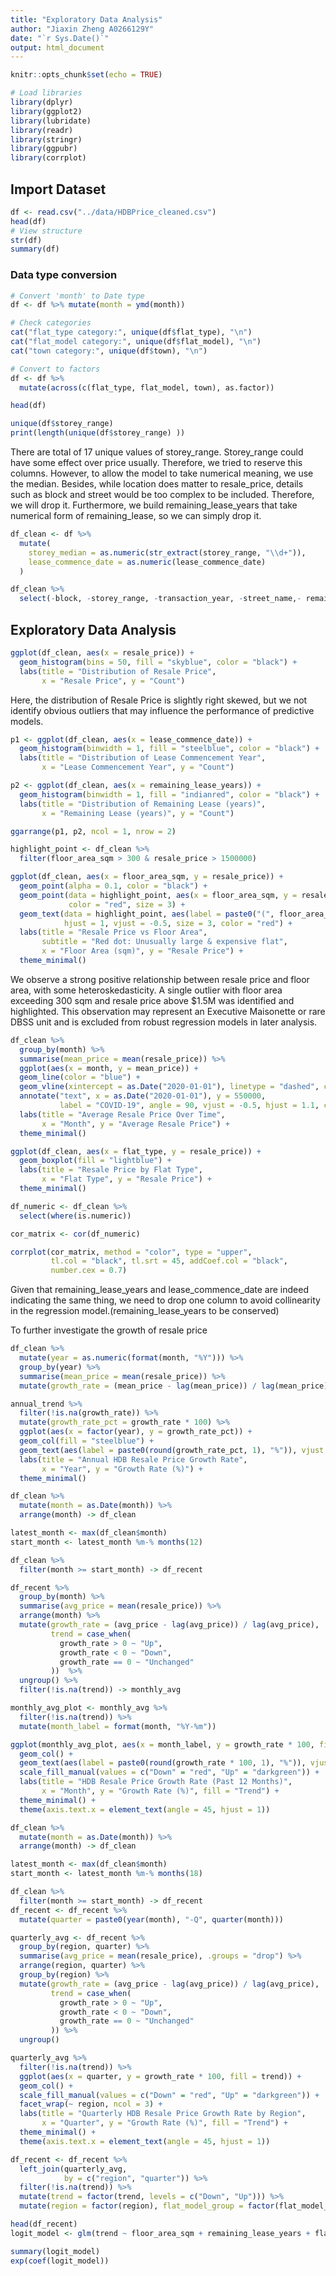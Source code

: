 ```yaml
---
title: "Exploratory Data Analysis"
author: "Jiaxin Zheng A0266129Y"
date: "`r Sys.Date()`"
output: html_document
---
```


```r
knitr::opts_chunk$set(echo = TRUE)
```

```r
# Load libraries
library(dplyr)
library(ggplot2)
library(lubridate)
library(readr)
library(stringr)
library(ggpubr)
library(corrplot)
```

## Import Dataset
```r
df <- read.csv("../data/HDBPrice_cleaned.csv")
head(df)
# View structure
str(df)
summary(df)
```
### Data type conversion
```r
# Convert 'month' to Date type
df <- df %>% mutate(month = ymd(month))

# Check categories
cat("flat_type category:", unique(df$flat_type), "\n")
cat("flat_model category:", unique(df$flat_model), "\n")
cat("town category:", unique(df$town), "\n")

# Convert to factors
df <- df %>%
  mutate(across(c(flat_type, flat_model, town), as.factor))

head(df)
```
```r
unique(df$storey_range) 
print(length(unique(df$storey_range) ))
```
There are total of 17 unique values of storey_range. Storey_range could have some effect over price usually. Therefore, we tried to reserve this columns. However, to allow the model to take numerical meaning, we use the median. Besides, while location does matter to resale_price, details such as block and street would be too complex to be included. Therefore, we will drop it. Furthermore, we build remaining_lease_years that take numerical form of remaining_lease, so we can simply drop it.
```r
df_clean <- df %>%
  mutate(
    storey_median = as.numeric(str_extract(storey_range, "\\d+")),
    lease_commence_date = as.numeric(lease_commence_date)
  ) 
```

```r
df_clean %>%
  select(-block, -storey_range, -transaction_year, -street_name,- remaining_lease, -flat_model) -> df_clean
```

## Exploratory Data Analysis

```r
ggplot(df_clean, aes(x = resale_price)) +
  geom_histogram(bins = 50, fill = "skyblue", color = "black") +
  labs(title = "Distribution of Resale Price",
       x = "Resale Price", y = "Count")

```
Here, the distribution of Resale Price is slightly right skewed, but we not identify obvious outliers that may influence the performance of predictive models. 

```r
p1 <- ggplot(df_clean, aes(x = lease_commence_date)) +
  geom_histogram(binwidth = 1, fill = "steelblue", color = "black") +
  labs(title = "Distribution of Lease Commencement Year",
       x = "Lease Commencement Year", y = "Count")

p2 <- ggplot(df_clean, aes(x = remaining_lease_years)) +
  geom_histogram(binwidth = 1, fill = "indianred", color = "black") +
  labs(title = "Distribution of Remaining Lease (years)",
       x = "Remaining Lease (years)", y = "Count")

ggarrange(p1, p2, ncol = 1, nrow = 2)

```
```r
highlight_point <- df_clean %>%
  filter(floor_area_sqm > 300 & resale_price > 1500000)

ggplot(df_clean, aes(x = floor_area_sqm, y = resale_price)) +
  geom_point(alpha = 0.1, color = "black") +
  geom_point(data = highlight_point, aes(x = floor_area_sqm, y = resale_price),
             color = "red", size = 3) +
  geom_text(data = highlight_point, aes(label = paste0("(", floor_area_sqm, " sqm, $", resale_price/1000, "k)")),
            hjust = 1, vjust = -0.5, size = 3, color = "red") +
  labs(title = "Resale Price vs Floor Area",
       subtitle = "Red dot: Unusually large & expensive flat",
       x = "Floor Area (sqm)", y = "Resale Price") +
  theme_minimal()
```
We observe a strong positive relationship between resale price and floor area, with some heteroskedasticity. A single outlier with floor area exceeding 300 sqm and resale price above $1.5M was identified and highlighted. This observation may represent an Executive Maisonette or rare DBSS unit and is excluded from robust regression models in later analysis.

```r
df_clean %>%
  group_by(month) %>%
  summarise(mean_price = mean(resale_price)) %>%
  ggplot(aes(x = month, y = mean_price)) +
  geom_line(color = "blue") +
  geom_vline(xintercept = as.Date("2020-01-01"), linetype = "dashed", color = "red") +
  annotate("text", x = as.Date("2020-01-01"), y = 550000,
           label = "COVID-19", angle = 90, vjust = -0.5, hjust = 1.1, color = "red", size = 3) +
  labs(title = "Average Resale Price Over Time",
       x = "Month", y = "Average Resale Price") +
  theme_minimal()

```

```r
ggplot(df_clean, aes(x = flat_type, y = resale_price)) +
  geom_boxplot(fill = "lightblue") +
  labs(title = "Resale Price by Flat Type",
       x = "Flat Type", y = "Resale Price") +
  theme_minimal()

```
```r
df_numeric <- df_clean %>%
  select(where(is.numeric)) 

cor_matrix <- cor(df_numeric)

corrplot(cor_matrix, method = "color", type = "upper",
         tl.col = "black", tl.srt = 45, addCoef.col = "black",
         number.cex = 0.7)
```
Given that remaining_lease_years and lease_commence_date are indeed indicating the same thing, we need to drop one column to avoid collinearity in the regression model.(remaining_lease_years to be conserved)

To further investigate the growth of resale price
```r
df_clean %>%
  mutate(year = as.numeric(format(month, "%Y"))) %>%
  group_by(year) %>%
  summarise(mean_price = mean(resale_price)) %>%
  mutate(growth_rate = (mean_price - lag(mean_price)) / lag(mean_price)) -> annual_trend

annual_trend %>%
  filter(!is.na(growth_rate)) %>%
  mutate(growth_rate_pct = growth_rate * 100) %>%
  ggplot(aes(x = factor(year), y = growth_rate_pct)) +
  geom_col(fill = "steelblue") +
  geom_text(aes(label = paste0(round(growth_rate_pct, 1), "%")), vjust = -0.5) +
  labs(title = "Annual HDB Resale Price Growth Rate",
       x = "Year", y = "Growth Rate (%)") +
  theme_minimal()


```
```r
df_clean %>%
  mutate(month = as.Date(month)) %>%
  arrange(month) -> df_clean

latest_month <- max(df_clean$month)
start_month <- latest_month %m-% months(12)

df_clean %>%
  filter(month >= start_month) -> df_recent

df_recent %>%
  group_by(month) %>%
  summarise(avg_price = mean(resale_price)) %>%
  arrange(month) %>%
  mutate(growth_rate = (avg_price - lag(avg_price)) / lag(avg_price),
         trend = case_when(
           growth_rate > 0 ~ "Up",
           growth_rate < 0 ~ "Down",
           growth_rate == 0 ~ "Unchanged"
         ))  %>%
  ungroup() %>%
  filter(!is.na(trend)) -> monthly_avg

monthly_avg_plot <- monthly_avg %>%
  filter(!is.na(trend)) %>%
  mutate(month_label = format(month, "%Y-%m")) 

ggplot(monthly_avg_plot, aes(x = month_label, y = growth_rate * 100, fill = trend)) +
  geom_col() +
  geom_text(aes(label = paste0(round(growth_rate * 100, 1), "%")), vjust = ifelse(monthly_avg_plot$growth_rate >= 0, -0.5, 1.2)) +
  scale_fill_manual(values = c("Down" = "red", "Up" = "darkgreen")) +
  labs(title = "HDB Resale Price Growth Rate (Past 12 Months)",
       x = "Month", y = "Growth Rate (%)", fill = "Trend") +
  theme_minimal() +
  theme(axis.text.x = element_text(angle = 45, hjust = 1))
```
```r
df_clean %>%
  mutate(month = as.Date(month)) %>%
  arrange(month) -> df_clean

latest_month <- max(df_clean$month)
start_month <- latest_month %m-% months(18)

df_clean %>%
  filter(month >= start_month) -> df_recent
df_recent <- df_recent %>%
  mutate(quarter = paste0(year(month), "-Q", quarter(month)))

quarterly_avg <- df_recent %>%
  group_by(region, quarter) %>%
  summarise(avg_price = mean(resale_price), .groups = "drop") %>%
  arrange(region, quarter) %>%
  group_by(region) %>%
  mutate(growth_rate = (avg_price - lag(avg_price)) / lag(avg_price),
         trend = case_when(
           growth_rate > 0 ~ "Up",
           growth_rate < 0 ~ "Down",
           growth_rate == 0 ~ "Unchanged"
         )) %>%
  ungroup()

quarterly_avg %>%
  filter(!is.na(trend)) %>%
  ggplot(aes(x = quarter, y = growth_rate * 100, fill = trend)) +
  geom_col() +
  scale_fill_manual(values = c("Down" = "red", "Up" = "darkgreen")) +
  facet_wrap(~ region, ncol = 3) +
  labs(title = "Quarterly HDB Resale Price Growth Rate by Region",
       x = "Quarter", y = "Growth Rate (%)", fill = "Trend") +
  theme_minimal() +
  theme(axis.text.x = element_text(angle = 45, hjust = 1))
```

```r
df_recent <- df_recent %>%
  left_join(quarterly_avg, 
            by = c("region", "quarter")) %>%
  filter(!is.na(trend)) %>%
  mutate(trend = factor(trend, levels = c("Down", "Up"))) %>%
  mutate(region = factor(region), flat_model_group = factor(flat_model_group))

head(df_recent)
logit_model <- glm(trend ~ floor_area_sqm + remaining_lease_years + flat_type + storey_median + region + flat_model_group,data = df_recent, family = "binomial")

summary(logit_model)
exp(coef(logit_model))
```


